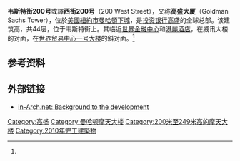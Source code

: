 {{coord|40|42|53|N|74|00|52|W|display=title|type:landmark_region:US-NY}}
{{Infobox building
|name             = 韦斯特街200号（高盛大厦）<br>200 West Street（Goldman Sachs Tower）
| image           = [[File:Goldman_sachssewf_crop.jpg|250px]]
| caption         = 从哈德逊河看韦斯特街200号（2010年）
| location        = {{USA}}[[纽约市|纽约市]][[曼哈顿|曼哈顿]]
| coordinates     = 
| status          = 已完工
| start_date      = 2005<ref name="WSJ">{{cite news|url=http://online.wsj.com/article/SB10001424052702303828304575180581255747658.html?mod=WSJ_hp_editorsPicks|title=Goldman Sachs's New Palace Creates Princes, Serfs|date=April 16, 2010|publisher=The Wall Street Journal|accessdate=17 April 2010 | first=Susanne | last=Craig}}</ref>
| completion_date = 2010
| opening         = 2009
| building_type   = 办公楼
| antenna_spire   = 
| roof            = {{convert|749|ft|abbr=on}}<ref name=emporis>{{Emporis|207631}}</ref>
| top_floor       =
| floor_count     = 44
| elevator_count  = 53 <!-- <ref name="vda">[http://www.vdassoc.com/projects/OFFICES-One.Bryant.Park.html One Bryant Park]. Van Deusen & Associates. Retrieved on 2007-12-13.</ref>-->
| cost            = 
| floor_area      = 
| architect       = 亨利.柯普-[[貝聿銘|貝聿銘]]建築師事務所（設計）及Adamson Associates Architects（執行）<ref name=contemp>Hill, John. ''A Guide to Contemporary New York City Architecture'' New York: Norton, 2011. ISBN 978-0-393-73326-6. p.28</ref>
| structural_engineer = [[Halcrow_Yolles|Halcrow Yolles]] 
| main_contractor = 鐵獅門地產及建設([[Tishman_Realty_＆_Construction)|Tishman Realty ＆ Construction)]]
| developer       = 高盛
| owner           = 高盛
}}

'''韦斯特街200号'''或譯'''西街200号'''（200 West Street），又称'''高盛大厦'''（Goldman Sachs Tower），位於[[美國|美國]][[紐約市|紐約市]][[曼哈頓下城|曼哈頓下城]]，是[[投资银行|投资银行]][[高盛|高盛]]的全球总部。该建筑高{{convert|749|ft|m}}，共44层，位于韦斯特街上。其临近[[世界金融中心|世界金融中心]]和[[港麗酒店|港麗酒店]]，在威讯大楼的对面，在[[世界贸易中心一号大楼|世界贸易中心一号大楼]]的斜对面。<ref name=contemp />

== 参考资料 ==
{{Reflist}}

== 外部链接 ==
{{commons category|200 West Street}}
*[https://web.archive.org/web/20160305030151/http://www.in-arch.net/NYC/nycnew.html#sachs in-Arch.net: Background to the development]

{{高盛}}
{{Authority control}}
[[Category:高盛|Category:高盛]]
[[Category:曼哈顿摩天大楼|Category:曼哈顿摩天大楼]]
[[Category:200米至249米高的摩天大楼|Category:200米至249米高的摩天大楼]]
[[Category:2010年完工建築物|Category:2010年完工建築物]]